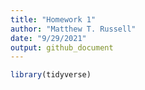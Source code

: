 ```yaml
---
title: "Homework 1"
author: "Matthew T. Russell"
date: "9/29/2021"
output: github_document
---
```


```r
library(tidyverse)
```
